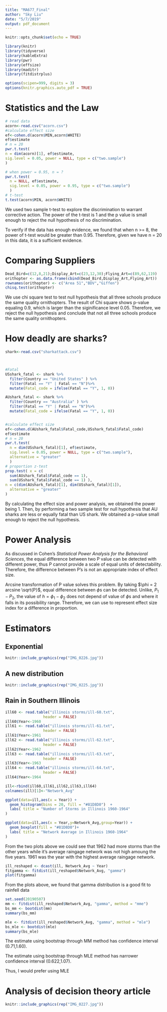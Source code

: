 ```yaml
---
title: "MA677_Final"
author: "Sky Liu"
date: "5/7/2019"
output: pdf_document
---
```


```r
knitr::opts_chunk$set(echo = TRUE)

library(knitr)
library(tidyverse)
library(kableExtra) 
library(pwr)
library(effsize)
library(maditr)
library(fitdistrplus)

options(scipen=999, digits = 3)
options(knitr.graphics.auto_pdf = TRUE)
```

# Statistics and the Law
```r
# read data
acorn<-read.csv("acorn.csv")
#calculate effect size
ef<-cohen.d(acorn$MIN,acorn$WHITE)
ef$estimate
# n = 20
pwr.t.test(
n = dim(acorn)[1], ef$estimate,
sig.level = 0.05, power = NULL, type = c("two.sample")
)

# when power = 0.95, n = ?
pwr.t.test(
  n = NULL, ef$estimate,
  sig.level = 0.05, power = 0.95, type = c("two.sample")
  )
# t-test
t.test(acorn$MIN, acorn$WHITE)
```

We used two sample t-test to explore the discrimination to warrant corrective action. The power of the t-test is 1 and the p value is small enough to reject the null hypothesis of no discrimination. 

To verify if the data has enough evidence, we found that when n >= 8, the power of t-test would be greater than 0.95. Therefore, given we have n = 20 in this data, it is a sufficient evidence.

# Comparing Suppliers

```r
Dead_Bird=c(12,8,21);Display_Art=c(23,12,30);Flying_Art=c(89,62,119)
orithopter <- as.data.frame(cbind(Dead_Bird,Display_Art,Flying_Art))
rownames(orithopter) <- c("Area 51","BDV","Giffen")
chisq.test(orithopter)

```

We use chi square test to test null hypothesis that all three schools produce the same quality ornithopters. The result of Chi square shows p-value equaling 0.9, which is larger than the siginificance level 0.05. Therefore, we reject the null hypothesis and conclude that not all three schools produce the same quality ornithopters.

# How deadly are sharks?
```r

shark<-read.csv("sharkattack.csv")



#Fatal
USshark_fatal <- shark %>% 
  filter(Country == "United States" ) %>%
  filter(Fatal == "Y" | Fatal == "N")%>%
  mutate(Fatal_code = ifelse(Fatal == "Y", 1, 0))

AUshark_fatal <- shark %>% 
  filter(Country == "Australia" ) %>%
  filter(Fatal == "Y" | Fatal == "N")%>%
  mutate(Fatal_code = ifelse(Fatal == "Y", 1, 0))


#calculate effect size
ef<-cohen.d(AUshark_fatal$Fatal_code,USshark_fatal$Fatal_code)
ef$estimate
# n = 20
pwr.t.test(
  n = dim(USshark_fatal)[1], ef$estimate,
  sig.level = 0.05, power = NULL, type = c("two.sample"),
  alternative = "greater"
  )
# proportion z-test
prop.test( x = c(
  sum(AUshark_fatal$Fatal_code == 1),
  sum(USshark_fatal$Fatal_code == 1) ),
n = c(dim(AUshark_fatal)[1], dim(USshark_fatal)[1]),
  alternative = "greater"
)
```
By calculating the effect size and power analysis, we obtained the power being 1. Then, by performing a two sample test for null hypothesis that AU sharks are less or equally fatal than US shark. We obtained a p-value small enough to reject the null hypothesis. 





# Power Analysis

As discussed in Cohen's $\textit{Statistical Power Analysis for the Behavioral Sciences}$, the equal difference between two P value can be detected with different power, thus P cannot provide a scale of equal units of detectability. Therefore, the difference between P's is not an appropriate index of effect size.

Arcsine transformation of P value solves this problem. By taking $\phi = 2 arcsine \sqrt{P}$, equal difference between $\phi$s can be detected. Unlike, $P_1 - P_2$, the value of $h = \phi_1 - \phi_2$ does not depend of value of $\phi$s and where it falls in its possibility range. Therefore, we can use to represent effect size index for a difference in proportion. 


# Estimators


## Exponential

```r
knitr::include_graphics(rep("IMG_0226.jpg"))


```

## A new distribution

```r
knitr::include_graphics(rep("IMG_0225.jpg"))
```


## Rain in Southern Illinois
```r
ill60 <- read.table("illinois storms/ill-60.txt", 
                 header = FALSE)
ill60$Year<-1960
ill61 <- read.table("illinois storms/ill-61.txt", 
                 header = FALSE)
ill61$Year<-1961
ill62 <- read.table("illinois storms/ill-62.txt", 
                 header = FALSE)
ill62$Year<-1962
ill63 <- read.table("illinois storms/ill-63.txt", 
                 header = FALSE)
ill63$Year<-1963
ill64 <- read.table("illinois storms/ill-64.txt", 
                 header = FALSE)
ill64$Year<-1964

ill<-rbind(ill60,ill61,ill62,ill63,ill64)
colnames(ill)[1]<-"Network_Avg"
```

```r


ggplot(data=ill,aes(x = Year)) +
  geom_histogram(bins = 20, fill = "#81D8D0")  +
  labs( title = "Number of Storms in Illinois 1960-1964"
)
```

```r

ggplot(data=ill,aes(x = Year,y=Network_Avg,group=Year)) +
  geom_boxplot(fill = "#81D8D0")+
  labs( title = "Network Average in Illinois 1960-1964"
)
```

From the two plots above we could see that 1962 had more storms than the other years while it's average raingage network was not high amoung the five years. 1961 was the year with the highest average raingage network. 

```r
ill_reshaped <- dcast(ill, Network_Avg ~ Year)
fitgamma <- fitdist(ill_reshaped$Network_Avg, "gamma") 
plot(fitgamma)
```

From the plots above, we found that gamma distribution is a good fit to rainfell data

```r
set.seed(20190507)
mm <- fitdist(ill_reshaped$Network_Avg, "gamma", method = "mme") 
bs_mm <- bootdist(mm)
summary(bs_mm)

mle <- fitdist(ill_reshaped$Network_Avg, "gamma", method = "mle") 
bs_mle <- bootdist(mle)
summary(bs_mle)
```
The estimate using bootstrap through MM method has confidence interval (0.71,1.60).

The estimate using bootstrap through MLE method has narrower confidence interval (0.622,1.07).

Thus, I would prefer using MLE


# Analysis of decision theory article


```r
knitr::include_graphics(rep("IMG_0227.jpg"))
```